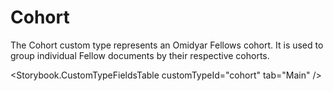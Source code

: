 

<Meta title="Document Types/Cohort" />

# Cohort

The Cohort custom type represents an Omidyar Fellows cohort. It is used to group
individual Fellow documents by their respective cohorts.

<Storybook.CustomTypeFieldsTable customTypeId="cohort" tab="Main" />
